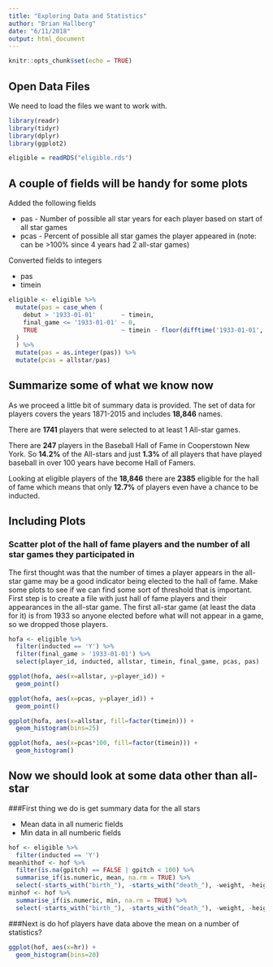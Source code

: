 ```yaml
---
title: "Exploring Data and Statistics"
author: "Brian Hallberg"
date: "6/11/2018"
output: html_document
---
```


```r
knitr::opts_chunk$set(echo = TRUE)
```

## Open Data Files

We need to load the files we want to work with.

```r
library(readr)
library(tidyr)
library(dplyr)
library(ggplot2)

eligible = readRDS("eligible.rds")
```
##  A couple of fields will be handy for some plots

Added the following fields

* pas - Number of possible all star years for each player based on start of all star games
* pcas - Percent of possible all star games the player appeared in (note: can be >100% since 4 years had 2 all-star games)

Converted fields to integers

* pas
* timein

```r
eligible <- eligible %>%
  mutate(pas = case_when (
    debut > '1933-01-01'       ~ timein,
    final_game <= '1933-01-01' ~ 0, 
    TRUE                       ~ timein - floor(difftime('1933-01-01', debut, units="days")/365)
  )
  ) %>%
  mutate(pas = as.integer(pas)) %>%
  mutate(pcas = allstar/pas)
```

##  Summarize some of what we know now

As we proceed a little bit of summary data is provided. The set of data for players covers the years 1871-2015 and includes **18,846** names.

There are **1741** players that were selected to at least 1 All-star games.

There are **247** players in the Baseball Hall of Fame in Cooperstown New York.  So **14.2%** of the All-stars and just **1.3%** of all players that have played baseball in over 100 years have become Hall of Famers.

Looking at eligible players of the **18,846** there are **2385** eligible for the hall of fame which means that only **12.7%** of players even have a chance to be inducted.

## Including Plots

### Scatter plot of the hall of fame players and the number of all star games they participated in

The first thought was that the number of times a player appears in the all-star game may be a good indicator being elected to the hall of fame.  Make some plots to see if we can find some sort of threshold that is important.  First step is to create a file with just hall of fame players and their appearances in the all-star game.  The first all-star game (at least the data for it) is from 1933 so anyone elected before what will not appear in a game, so we dropped those players.

```r

hofa <- eligible %>%
  filter(inducted == 'Y') %>%
  filter(final_game > '1933-01-01') %>%
  select(player_id, inducted, allstar, timein, final_game, pcas, pas)

ggplot(hofa, aes(x=allstar, y=player_id)) +
  geom_point()

ggplot(hofa, aes(x=pcas, y=player_id)) +
  geom_point()

ggplot(hofa, aes(x=allstar, fill=factor(timein))) +
  geom_histogram(bins=25)

ggplot(hofa, aes(x=pcas*100, fill=factor(timein))) +
  geom_histogram()

```
##  Now we should look at some data other than all-star

###First thing we do is get summary data for the all stars

* Mean data in all numeric fields
* Min data in all numberic fields

```r
hof <- eligible %>%
  filter(inducted == 'Y')
meanhithof <- hof %>%
  filter(is.na(gpitch) == FALSE | gpitch < 100) %>%
  summarise_if(is.numeric, mean, na.rm = TRUE) %>%
  select(-starts_with("birth_"), -starts_with("death_"), -weight, -height, -ba)
minhof <- hof %>%
  summarise_if(is.numeric, min, na.rm = TRUE) %>%
  select(-starts_with("birth_"), -starts_with("death_"), -weight, -height, -ba)
```


###Next is do hof players have data above the mean on a number of statistics?

```r
ggplot(hof, aes(x=hr)) +
  geom_histogram(bins=20)

```


